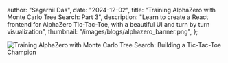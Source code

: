 
  author: "Sagarnil Das",
  date: "2024-12-02",
  title:
    "Training AlphaZero with Monte Carlo Tree Search: Part 3",
  description:
    "Learn to create a React frontend for AlphaZero Tic-Tac-Toe, with a beautiful UI and turn by turn visualization",
  thumbnail: "/images/blogs/alphazero_banner.png",
};


<Image
  src={banner}
  alt="Training AlphaZero with Monte Carlo Tree Search: Building a Tic-Tac-Toe Champion"
/>